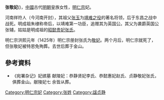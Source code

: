{{東亞女性歷史人物
|名稱 =贞静敬妃张氏
|身份 =明朝妃嬪
|位號=妃
|出生地=
|婚年=1425年
|逝世年=
|逝世地=
|諡號=贞静
|墳墓=金山
|父親=[[张辅|张辅]]
|母親=定國王夫人李氏
|兄弟=張忠
|異母兄弟=弟 [[張懋|張懋]]
|姊妹=姊 張妙華<br>妹 清平伯吳英夫人
|異母姊妹=妹 宣平王朱永夫人
|夫=洪熙帝
}}
'''张敬妃'''({{bd|15世纪|?|1440||catIdx=G}})，[[中國|中國]]古代[[明朝|明朝]]皇族女性，[[明仁宗|明仁宗]]妃。

河南祥符人（今河南开封），其祖父[[张玉|张玉]]为[[靖难之役|靖难之役]]的著名将领，后于东昌之战中战死。明成祖朱棣称帝后，以靖难第一功臣，追赠其为英国公。其父为袭爵英国公张辅，姑姑是明成祖的[[张贵妃_(明朝)|昭懿贵妃张氏]]。

明仁宗洪熙元年（1425年）明仁宗册封张氏为[[敬妃|敬妃]]。两个月后，明仁宗就死了，但张敬妃被特恩免殉葬。去世后葬于金山。

== 參考資料 ==
*《宛署杂记》妃嫔墓 献陵妃：恭静贤妃李氏、恭懿惠妃赵氏、贞静敬妃张氏，俱葬金山。献陵妃七 余皆从葬。

{{明仁宗皇室}}
[[Category:明仁宗妃|Category:明仁宗妃]]
[[Category:张姓|Category:张姓]]
[[Category:諡贞静|Category:諡贞静]]